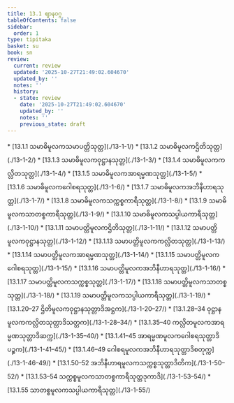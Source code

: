 ```yaml
---
title: 13.1 ဈာနဝဂ္ဂ
tableOfContents: false
sidebar:
  order: 1
type: tipitaka
basket: su
book: sn
review:
  current: review
  updated: '2025-10-27T21:49:02.604670'
  updated_by: ''
  notes: ''
  history:
  - state: review
    date: '2025-10-27T21:49:02.604670'
    updated_by: ''
    notes: ''
    previous_state: draft
---
```



<ReviewStatus review={frontmatter.review} showDetails={true} />

<HypothesisAnnotation frontmatter={frontmatter} />

<DynamicBreadcrumb />



<TableOfContents book="sn" section="13.1">
* [13.1.1 သမာဓိမူလကသမာပတ္တိသုတ္တ](./13-1-1/)
* [13.1.2 သမာဓိမူလကဌိတိသုတ္တ](./13-1-2/)
* [13.1.3 သမာဓိမူလကဝုဋ္ဌာနသုတ္တ](./13-1-3/)
* [13.1.4 သမာဓိမူလကကလ္လိတသုတ္တ](./13-1-4/)
* [13.1.5 သမာဓိမူလကအာရမ္မဏသုတ္တ](./13-1-5/)
* [13.1.6 သမာဓိမူလကဂေါစရသုတ္တ](./13-1-6/)
* [13.1.7 သမာဓိမူလကအဘိနီဟာရသုတ္တ](./13-1-7/)
* [13.1.8 သမာဓိမူလကသက္ကစ္စကာရီသုတ္တ](./13-1-8/)
* [13.1.9 သမာဓိမူလကသာတစ္စကာရီသုတ္တ](./13-1-9/)
* [13.1.10 သမာဓိမူလကသပ္ပါယကာရီသုတ္တ](./13-1-10/)
* [13.1.11 သမာပတ္တိမူလကဌိတိသုတ္တ](./13-1-11/)
* [13.1.12 သမာပတ္တိမူလကဝုဋ္ဌာနသုတ္တ](./13-1-12/)
* [13.1.13 သမာပတ္တိမူလကကလ္လိတသုတ္တ](./13-1-13/)
* [13.1.14 သမာပတ္တိမူလကအာရမ္မဏသုတ္တ](./13-1-14/)
* [13.1.15 သမာပတ္တိမူလကဂေါစရသုတ္တ](./13-1-15/)
* [13.1.16 သမာပတ္တိမူလကအဘိနီဟာရသုတ္တ](./13-1-16/)
* [13.1.17 သမာပတ္တိမူလကသက္ကစ္စသုတ္တ](./13-1-17/)
* [13.1.18 သမာပတ္တိမူလကသာတစ္စသုတ္တ](./13-1-18/)
* [13.1.19 သမာပတ္တိမူလကသပ္ပါယကာရီသုတ္တ](./13-1-19/)
* [13.1.20–27 ဌိတိမူလကဝုဋ္ဌာနသုတ္တာဒိအဋ္ဌက](./13-1-20–27/)
* [13.1.28–34 ဝုဋ္ဌာနမူလကကလ္လိတသုတ္တာဒိသတ္တက](./13-1-28–34/)
* [13.1.35–40 ကလ္လိတမူလကအာရမ္မဏသုတ္တာဒိဆက္က](./13-1-35–40/)
* [13.1.41–45 အာရမ္မဏမူလကဂေါစရသုတ္တာဒိပဉ္စက](./13-1-41–45/)
* [13.1.46–49 ဂေါစရမူလကအဘိနီဟာရသုတ္တာဒိစတုက္က](./13-1-46–49/)
* [13.1.50–52 အဘိနီဟာရမူလကသက္ကစ္စသုတ္တာဒိတိက](./13-1-50–52/)
* [13.1.53–54 သက္ကစ္စမူလကသာတစ္စကာရီသုတ္တဒုကာဒိ](./13-1-53–54/)
* [13.1.55 သာတစ္စမူလကသပ္ပါယကာရီသုတ္တ](./13-1-55/)
</TableOfContents>